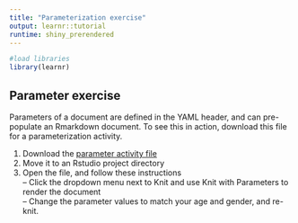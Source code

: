 ```yaml
---
title: "Parameterization exercise"
output: learnr::tutorial
runtime: shiny_prerendered
---
```

```r
#load libraries
library(learnr)
```

## Parameter exercise
Parameters of a document are defined in the YAML header, and can pre-populate an Rmarkdown document. To see this in action, download this file for a parameterization activity.
  
1. Download the [parameter activity file](www/objects/6-parameter_activity_file.Rmd)  
2. Move it to an Rstudio project directory  
3. Open the file, and follow these instructions  
-- Click the dropdown menu next to Knit and use Knit with Parameters to render the document  
-- Change the parameter values to match your age and gender, and re-knit.
  